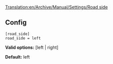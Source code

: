 [[Translation:en/Archive/Manual/Settings/Road side]]



== Config ==

<pre>
[road_side]
road_side = left
</pre>

'''Valid options:''' [left | right]

'''Default:''' left